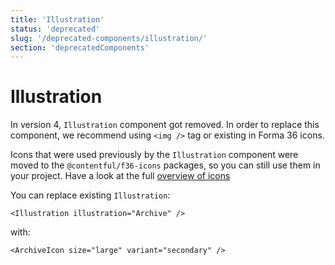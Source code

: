 ```yaml
---
title: 'Illustration'
status: 'deprecated'
slug: '/deprecated-components/illustration/'
section: 'deprecatedComponents'
---
```


# Illustration

In version 4, `Illustration` component got removed. In order to replace this component, we recommend using `<img />` tag or existing in Forma 36 icons.

Icons that were used previously by the `Illustration` component were moved to the `@contentful/f36-icons` packages, so you can still use them in your project. Have a look at the full [overview of icons](../components/icon)

You can replace existing `Illustration`:

```tsx static=true
<Illustration illustration="Archive" />
```

with:

```tsx static=true
<ArchiveIcon size="large" variant="secondary" />
```
